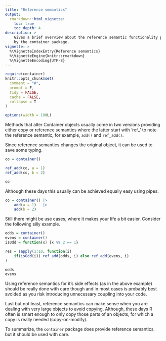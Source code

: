 ---
title: "Reference semantics"
output:
  rmarkdown::html_vignette:
    toc: true
    toc_depth: 4
description: >
    Gives a brief overview about the reference semantic functionality provided
    by the container package.
vignette: >
  %\VignetteIndexEntry{Reference semantics}
  %\VignetteEngine{knitr::rmarkdown}
  %\VignetteEncoding{UTF-8}
---

```{r knitr-setup, include = FALSE}
require(container)
knitr::opts_chunk$set(
  comment = "#",
  prompt = F,
  tidy = FALSE,
  cache = FALSE,
  collapse = T
)

options(width = 100L)
```

Methods that alter Container objects usually come in two versions providing 
either copy or reference semantics where the latter start with 'ref_' to note 
the reference semantic, for example, `add()` and `ref_add()`.

Since reference semantics changes the original object, it can be used to
save some typing.

```{r}
co = container()

ref_add(co, a = 1)
ref_add(co, b = 2)

co
```

Although these days this usually can be achieved equally easy using pipes.

```{r, eval = FALSE}
co = container() |>
    add(a = 1)   |>
    add(b = 2)
```

Still there might be use cases, where it makes your life a bit easier.
Consider the following silly example.
```{r}
odds = container()
evens = container()
isOdd = function(x) {x %% 2 == 1}

res = sapply(1:10, function(i) 
    if(isOdd(i)) ref_add(odds, i) else ref_add(evens, i)
)

odds
evens
```

Using reference semantics for it's side effects (as in the above example)
should be really done with care though and in most cases is probably best 
avoided as you risk introducing unnecessary coupling into your code.

Last but not least, reference semantics can make sense when you are dealing with
very large objects to avoid copying. Although, these days R often is smart 
enough to only copy those parts of an objects, for which a copy is really
needed (copy-on-modify).

To summarize, the `container` package does provide reference semantics, but it
should be used with care.
